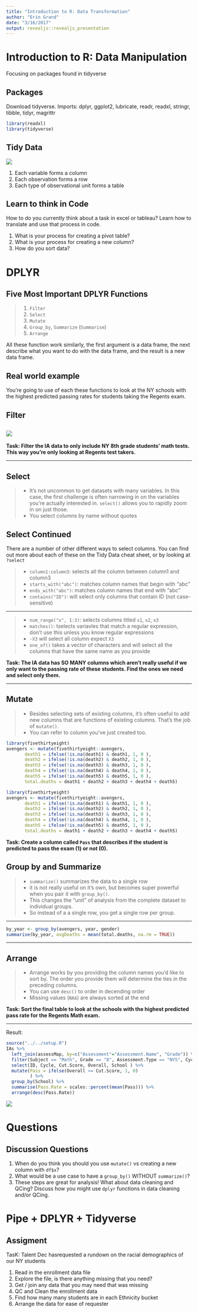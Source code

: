 ```yaml
---
title: "Introduction to R: Data Transformation"
author: "Erin Grand"
date: "3/16/2017"
output: revealjs::revealjs_presentation
---
```


# Introduction to R: Data Manipulation
Focusing on packages found in tidyverse


## Packages
Download tidyverse.
Imports: dplyr, ggplot2, lubricate, readr, readxl, stringr, tibble, tidyr, magrittr

```r
library(readxl)
library(tidyverse)
```


## Tidy Data
<div class="centered">
![](https://github.com/eringrand/RTutorials/blob/master/Lesson1/images/tidy-1.jpg?raw=true)
</class>

1. Each variable forms a column
1. Each observation forms a row
1. Each type of observational unit forms a table

## Learn to think in Code
How to do you currently think about a task in excel or tableau? Learn how to translate and use that process in code. 

1. What is your process for creating a pivot table?
1. What is your process for creating a new column?
1. How do you sort data?


# DPLYR

##  Five Most Important DPLYR Functions
>1.	`Filter`
>2.	`Select`
>3.	`Mutate`
>4.	`Group_by`, `Summarize` (`Summarise`)
>5.	`Arrange`

All these function work similarly, the first argument is a data frame, the next describe what you want to do with the data frame, and the result is a new data frame. 


## Real world example

You're going to use of each these functions to look at the NY schools with the highest predicted passing rates for students taking the Regents exam.


## Filter
![](https://github.com/eringrand/RTutorials/blob/gh-pages/Lesson1/images/filters.png?raw=true)
---

**Task: Filter the IA data to only include NY 8th grade students' math tests. This way you're only looking at Regents test takers.**

---

## Select
>- It’s not uncommon to get datasets with many variables. In this case, the first challenge is often narrowing in on the variables you’re actually interested in. `select()` allows you to rapidly zoom in on just those.
>- You select columns by name without quotes


## Select Continued
There are a number of other different ways to select columns.
You can find out more about each of these on the Tidy Data cheat sheet, or by looking at `?select` 

>- `column1:column3`: selects all the column between column1 and column3
>- `starts_with("abc")`: matches column names that begin with "abc"
>- `ends_with("abc")`: matches column names that end with "abc"
>- `contains("ID")`: will select only columns that contain ID (not case-sensitive)

---

>- `num_range("x", 1:3)`: selects columns titled `x1`, `x2`, `x3`
>- `matches()`: tselects variavles that match a regular expression, don't use this unless you know regular expressions
>- `-X3` will select all column expect `X3`
>- `one_of()` takes a vector of characters and will select all the columns that have the same name as you provide

**Task: The IA data has SO MANY columns which aren't really useful if we only want to the passing rate of these students. Find the ones we need and select only them.**

---


## Mutate
>- Besides selecting sets of existing columns, it’s often useful to add new columns that are functions of existing columns. That’s the job of `mutate()`.
>- You can refer to column you've just created too.

```r
library(fivethirtyeight)
avengers <- mutate(fivethirtyeight::avengers, 
       death1 = ifelse(!is.na(death1) & death1, 1, 0 ),
       death2 = ifelse(!is.na(death2) & death2, 1, 0 ),
       death3 = ifelse(!is.na(death3) & death3, 1, 0 ),
       death4 = ifelse(!is.na(death4) & death4, 1, 0 ),
       death5 = ifelse(!is.na(death5) & death5, 1, 0 ),
       total.deaths = death1 + death2 + death3 + death4 + death5) 
```

```r
library(fivethirtyeight)
avengers <- mutate(fivethirtyeight::avengers, 
       death1 = ifelse(!is.na(death1) & death1, 1, 0 ),
       death2 = ifelse(!is.na(death2) & death2, 1, 0 ),
       death3 = ifelse(!is.na(death3) & death3, 1, 0 ),
       death4 = ifelse(!is.na(death4) & death4, 1, 0 ),
       death5 = ifelse(!is.na(death5) & death5, 1, 0 ),
       total.deaths = death1 + death2 + death3 + death4 + death5) 
```

**Task: Create a column called `Pass` that describes if the student is predicted to pass the exam (1) or not (0).**


## Group by and Summarize
>- `summarize()` summarizes the data to a single row
>- it is not really useful on it's own, but becomes super powerful when you pair it with `group_by()`. 
>- This changes the "unit" of analysis from the complete dataset to individual groups. 
>- So instead of a a single row, you get a single row per group.

---

```r
by_year <- group_by(avengers, year, gender)
summarise(by_year, avgDeaths = mean(total.deaths, na.rm = TRUE))
```

---


## Arrange
>- Arrange works by you providing the column names you'd like to sort by. The order you provide them will determine the ties in the preceding columns.
>- You can use `desc()` to order in decending order
>- Missing values (`NA`s) are always sorted at the end

**Task: Sort the final table to look at the schools with the highest predicted pass rate for the Regents Math exam.**

---

Result:
```r
source("../../setup.R")
IAs %>% 
  left_join(assessMap, by=c("Assessment"="Assessment.Name", "Grade")) %>%
  filter(Subject == "Math", Grade == "8", Assessment.Type == "NYS", Cycle == 3) %>%
  select(ID, Cycle, Cut.Score, Overall, School ) %>% 
  mutate(Pass = ifelse(Overall >= Cut.Score, 1, 0)   
         ) %>% 
  group_by(School) %>%
  summarise(Pass.Rate = scales::percent(mean(Pass))) %>%
  arrange(desc(Pass.Rate)) 
```

<div align="right">
![](https://github.com/eringrand/RTutorials/blob/gh-pages/Lesson1/images/unicorn.gif?raw=true)
</div>

# Questions

## Discussion Questions
1. When do you think you should you use `mutate()` vs creating a new column with `df$x`?
1. What would be a use case to have a `group_by()` WITHOUT `summarize()`?
1. These steps are great for analysis! What about data cleaning and QCing? Discuss how you might use `dplyr` functions in data cleaning and/or QCing.


# Pipe + DPLYR + Tidyverse

## Assigment
TasK: Talent Dec hasrequested a rundown on the racial demographics of our NY students

1. Read in the enrollment data file
2. Explore the file, is there anything missing that you need?
3. Get / join any data that you may need that was missing
4. QC and Clean the enrollment data
5. Find how many many students are in each Ethnicity bucket
6. Arrange the data for ease of requester

